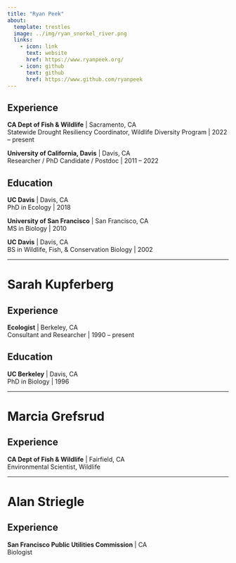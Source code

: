 ```yaml
---
title: "Ryan Peek"
about:
  template: trestles
  image: ../img/ryan_snorkel_river.png
  links:
    - icon: link
      text: website
      href: https://www.ryanpeek.org/
    - icon: github
      text: github
      href: https://www.github.com/ryanpeek
---
```


<!-- Can add statement here to turn on and off if preferred -->

## Experience

**CA Dept of Fish & Wildlife** | Sacramento, CA<br />
Statewide Drought Resiliency Coordinator, Wildlife Diversity Program | 2022 – present

**University of California, Davis** | Davis, CA<br />
Researcher / PhD Candidate / Postdoc | 2011 – 2022<br />

## Education

**UC Davis** | Davis, CA<br />
PhD in Ecology | 2018

**University of San Francisco** | San Francisco, CA<br />
MS in Biology | 2010

**UC Davis** | Davis, CA<br />
BS in Wildlife, Fish, & Conservation Biology | 2002

------------------ 

# Sarah Kupferberg

## Experience

**Ecologist** | Berkeley, CA<br />
Consultant and Researcher | 1990 – present

## Education

**UC Berkeley** | Davis, CA<br />
PhD in Biology | 1996

------------------

# Marcia Grefsrud

## Experience

**CA Dept of Fish & Wildlife** | Fairfield, CA<br />
Environmental Scientist, Wildlife


------------------

# Alan Striegle

## Experience

**San Francisco Public Utilities Commission** | CA<br />
Biologist
